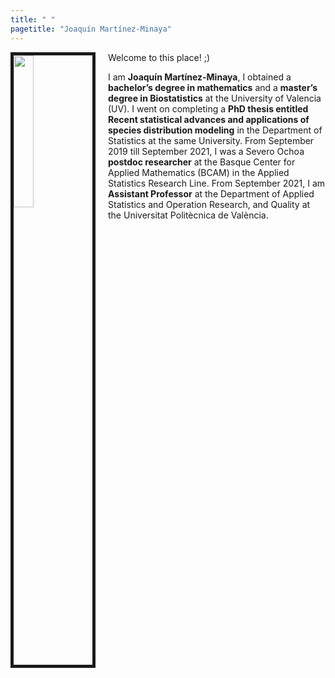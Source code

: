 ---
title: " "
pagetitle: "Joaquín Martínez-Minaya"
---

<link rel="stylesheet" href="styles.css" type="text/css">
<link rel="stylesheet" href="academicicons/css/academicons.min.css"/>

<img src="images/foto_joaq.png" style="width:25%; border:5px solid; margin-right: 20px" align="left">

Welcome to this place! ;)

I am **Joaquín Martínez-Minaya**, I obtained a **bachelor’s degree in mathematics** and a **master's degree in Biostatistics** at the University of Valencia (UV). I went on completing a **PhD thesis entitled Recent statistical advances and applications of species distribution modeling** in the Department of Statistics at the same University. From September 2019 till September 2021, I was a Severo Ochoa **postdoc researcher** at the Basque Center for Applied Mathematics (BCAM) in the Applied Statistics Research Line. From September 2021, I am **Assistant Professor** at the Department of Applied Statistics and Operation Research, and Quality at the Universitat Politècnica de València.




